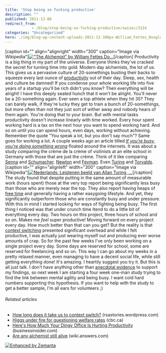 ```yaml
---
title: 'Stop being so fucking productive'
description: ""
published: 2011-12-06
redirect_from: 
            - /blog/stop-being-so-fucking-productive/swizec/3124
categories: "Uncategorized"
hero: ./img/blog-wp-content-uploads-2011-12-300px-William_Fettes_Douglas_-_The_Alchemist1.jpg
---
```

\[caption id=&quot;&quot; align=&quot;alignright&quot; width=&quot;300&quot; caption=&quot;Image via Wikipedia&quot;][![&quot;The Alchemist&quot; by William Fettes Do...](./img/blog-wp-content-uploads-2011-12-300px-William_Fettes_Douglas_-_The_Alchemist1.jpg "&quot;The Alchemist&quot; by William Fettes Do...")](http://commons.wikipedia.org/wiki/File:William_Fettes_Douglas_-_The_Alchemist.jpg)\[/caption] Productivity is a big thing in my part of the universe. Everyone thinks they&#x27;ve cracked the secret for turning time into gold. Modern day alchemists, the lot of us. This gives us a pervasive culture of 20-somethings busting their backs to squeeze every last ounce of [productivity](http://en.wikipedia.org/wiki/Productivity "Productivity") out of their day. Sleep, sex, health and culture be damned! If you condense your whole working life into five years of a startup you&#x27;ll be rich didn&#x27;t you know? Then everything will be alright! I have this deeply seated hunch that it won&#x27;t be alright. You&#x27;ll never be a 20-something again. Ever seen a top athlete when they hit 35? They can barely walk, if they&#x27;re lucky they get to train a bunch of 20-somethings, but more often than not they just sort of wither away and nobody hears of them again. You&#x27;re doing that to your brain. But with mental tasks productivity doesn&#x27;t increase linearly with time worked. Every hour spent working hard is a tax on the next hour you want to spend working hard. And so on until you can spend hours, even days, working without achieving. Remember the quote &quot;You speak a lot, but you don&#x27;t say much&quot;? Same goes for working a lot. A couple weeks ago an article titled _[If you&#x27;re busy, you&#x27;re doing something wrong](http://calnewport.com/blog/2011/11/11/if-youre-busy-youre-doing-something-wrong-the-surprisingly-relaxed-lives-of-elite-achievers/)_ floated around the internets. It was about a study comparing the crème de la crème of violinists at an elite school in Germany with those that are just the crème. Think of it like comparing [Senna](http://en.wikipedia.org/wiki/Ayrton_Senna) and [Schumacher](http://en.wikipedia.org/wiki/Michael_Schumacher). [Newton](http://en.wikipedia.org/wiki/Isaac_Newton) and [Feyman](http://en.wikipedia.org/wiki/Feynman). Even [Turing](http://en.wikipedia.org/wiki/Alan_Turing "Alan Turing") and [Torvalds](http://en.wikipedia.org/wiki/Linus_Torvalds). \[caption id=&quot;&quot; align=&quot;alignleft&quot; width=&quot;300&quot; caption=&quot;Image via Wikipedia&quot;][![Nederlands: Leistenen beeld van Allan Turing, ...](./img/blog-wp-content-uploads-2011-12-300px-AlanTuring-Bletchley3.jpg "Nederlands: Leistenen beeld van Allan Turing, ...")](http://commons.wikipedia.org/wiki/File:AlanTuring-Bletchley.jpg)\[/caption] The study found that despite putting in the same amount of measurable work (hours spent) those at the very top report being significantly less busy than those who are merely near the top. They also report having heaps of [free time](http://en.wikipedia.org/wiki/Leisure "Leisure") and generally having a rather easygoing lifestyle. And yet, they significantly outperform those who are constantly busy and under pressure. With this in mind I started looking for ways of fighting being busy. The first thing I noticed was that under crunch time Itend to do a little bit of everything every day. Two hours on this project, three hours of school and so on. Makes me _feel_ super productive! Moving forward on every project every day. How much better than that can you get? But the reality is that [context switching](http://en.wikipedia.org/wiki/Context_switch "Context switch") presented significant overhead and while I felt productive, I was actually just wearing myself out and producing ever worse amounts of crap. So for the past few weeks I&#x27;ve only been working on a single project every day. Some days are reserved for school, some are reserved for freelancing and so on. This way I can go about my weeks in a pretty relaxed manner, even managing to have a decent social life, while still getting everything done! It&#x27;s amazing. I heartily suggest you try it. But this is all just talk. I don&#x27;t have anything other than [anecdotal evidence](http://en.wikipedia.org/wiki/Anecdotal_evidence "Anecdotal evidence") to support my findings, so next week I am starting a four week one-man study trying to find the link between mental agility and being busy. I want cold hard numbers supporting this hypothesis. If you want to help with the study to get a better sample, I&#x27;m all ears for volunteers ;)

###### Related articles

- [How long does it take us to context switch?](http://rsastories.wordpress.com/2011/10/22/how-long-does-it-take-to-context-switch/) (rsastories.wordpress.com)
- [Higgs under fire for questioning welfare rates](http://r.zemanta.com/?u=http%3A//www.cbc.ca/news/canada/new-brunswick/story/2011/10/13/nb-higgs-arseneault-social-assistance-rates-519.html%3Fcmp%3Drss&amp;a=58248414&amp;rid=f9acf072-bd0c-40f6-a350-e520fc305149&amp;e=3a2432c8eb1fd8d7f4cf37b2ef5f2444) (cbc.ca)
- [Here&#x27;s How Much Your Dingy Office Is Hurting Productivity](http://www.businessinsider.com/how-your-office-hurts-productivity-2011-11) (businessinsider.com)
- [Are any alchemist still alive](http://wiki.answers.com/Q/Are_any_alchemist_still_alive) (wiki.answers.com)

[![Enhanced by Zemanta](http://img.zemanta.com/zemified_e.png?x-id=f9acf072-bd0c-40f6-a350-e520fc305149)](http://www.zemanta.com/ "Enhanced by Zemanta")